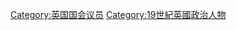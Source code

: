 {{Category Pair||20世紀英國下議院議員}} 
{{Portal|英國|政治}}
[[Category:英国国会议员|Category:英国国会议员]]
[[Category:19世紀英國政治人物|Category:19世紀英國政治人物]]